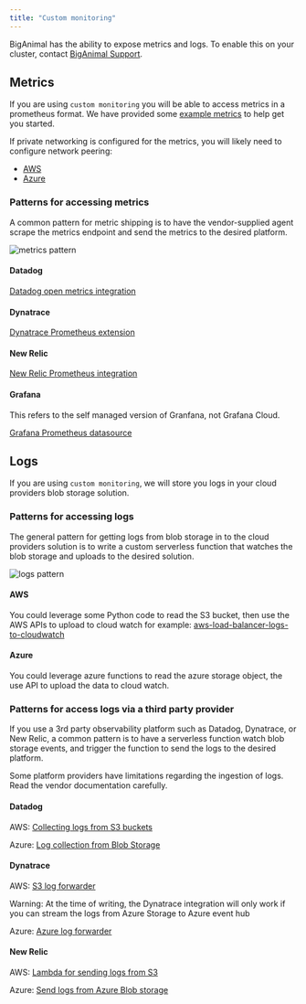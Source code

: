 ```yaml
---
title: "Custom monitoring"
---
```


BigAnimal has the ability to expose metrics and logs. To enable this on your cluster, contact [BigAnimal Support](/biganimal/release/overview/support).

## Metrics

If you are using `custom monitoring` you will be able to access metrics in a prometheus format. We have provided some [example metrics](/biganimal/latest/using_cluster/05_monitoring_and_logging/custom_monitoring/example_metrics/) to help get you started.

If private networking is configured for the metrics, you will likely need to configure network peering:

* [AWS](/biganimal/release/using_cluster/02_connecting_your_cluster/01_connecting_from_azure/02_virtual_network_peering)
* [Azure](product_docs/docs/biganimal/release/using_cluster/02_connecting_your_cluster/01_connecting_from_azure/02_virtual_network_peering)

### Patterns for accessing metrics

A common pattern for metric shipping is to have the vendor-supplied agent scrape the metrics endpoint and send the metrics to the desired platform.

![metrics pattern](images/metrics_pattern.png)

#### Datadog

[Datadog open metrics integration](https://docs.datadoghq.com/integrations/openmetrics/)

#### Dynatrace

[Dynatrace Prometheus extension](https://www.dynatrace.com/support/help/extend-dynatrace/extensions20/data-sources/prometheus-extensions)

#### New Relic

[New Relic Prometheus integration](https://docs.newrelic.com/docs/infrastructure/prometheus-integrations/get-started/send-prometheus-metric-data-new-relic/#OpenMetrics)

#### Grafana

This refers to the self managed version of Granfana, not Grafana Cloud.

[Grafana Prometheus datasource](https://grafana.com/docs/grafana/latest/datasources/prometheus/)

## Logs

If you are using `custom monitoring`, we will store you logs in your cloud providers blob storage solution.

### Patterns for accessing logs

The general pattern for getting logs from blob storage in to the cloud providers solution is to write a custom serverless function that watches the blob storage and uploads to the desired solution.

![logs pattern](images/logs_pattern.png)

#### AWS

You could leverage some Python code to read the S3 bucket, then use the AWS APIs to upload to cloud watch for example: [aws-load-balancer-logs-to-cloudwatch](https://github.com/rupertbg/aws-load-balancer-logs-to-cloudwatch)

#### Azure

You could leverage azure functions to read the azure storage object, the use API to upload the data to cloud watch.

### Patterns for access logs via a third party provider

If you use a 3rd party observability platform such as Datadog, Dynatrace, or New Relic, a common pattern is to have a serverless function watch blob storage events, and trigger the function to send the logs to the desired platform.

Some platform providers have limitations regarding the ingestion of logs. Read the vendor documentation carefully.

#### Datadog

AWS: [Collecting logs from S3 buckets](https://docs.datadoghq.com/logs/guide/send-aws-services-logs-with-the-datadog-lambda-function/?tab=awsconsole#collecting-logs-from-s3-buckets)

Azure: [Log collection from Blob Storage](https://docs.datadoghq.com/integrations/azure/?tab=blobstorage#create-a-new-azure-blob-storage-function)

#### Dynatrace

AWS: [S3 log forwarder](https://github.com/dynatrace-oss/dynatrace-aws-s3-log-forwarder)

Warning: At the time of writing, the Dynatrace integration will only work if you can stream the logs from Azure Storage to Azure event hub

Azure: [Azure log forwarder](https://github.com/dynatrace-oss/dynatrace-azure-log-forwarder)

#### New Relic

AWS: [Lambda for sending logs from S3](https://docs.newrelic.com/docs/logs/forward-logs/aws-lambda-sending-logs-s3/)

Azure: [Send logs from Azure Blob storage](https://docs.newrelic.com/docs/logs/forward-logs/azure-log-forwarding/#azure-blob-storage)
